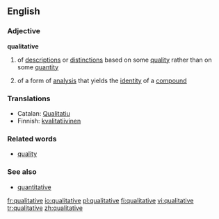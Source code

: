 ==English==
===Adjective===
'''qualitative'''
# of [[description]]s or [[distinction]]s based on some [[quality]] rather than on some [[quantity]]
#{{chemistry}} of a form of [[analysis]] that yields the [[identity]] of a [[compound]]

===Translations===
*Catalan: [[Qualitatiu]]
*Finnish: [[kvalitatiivinen]]

===Related words===
*[[quality]]
===See also===
*[[quantitative]]

[[fr:qualitative]]
[[io:qualitative]]
[[pl:qualitative]]
[[fi:qualitative]]
[[vi:qualitative]]
[[tr:qualitative]]
[[zh:qualitative]]